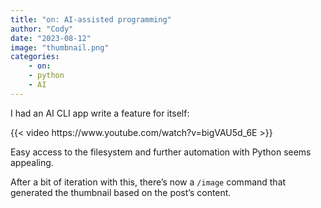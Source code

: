 ```yaml
---
title: "on: AI-assisted programming"
author: "Cody"
date: "2023-08-12"
image: "thumbnail.png"
categories: 
    - on:
    - python
    - AI
---
```


I had an AI CLI app write a feature for itself:

{{< video https://www.youtube.com/watch?v=bigVAU5d_6E >}}

Easy access to the filesystem and further automation with Python seems appealing.

After a bit of iteration with this, there's now a `/image` command that generated the thumbnail based on the post's content.

